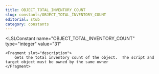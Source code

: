 ```yaml
---
title: OBJECT_TOTAL_INVENTORY_COUNT
slug: constants/OBJECT_TOTAL_INVENTORY_COUNT
editorial: stub
category: constants
---
```


<LSLConstant
	name="OBJECT_TOTAL_INVENTORY_COUNT"
	type="integer"
	value="31"
>
	<Fragment slot="description">
		Gets the total inventory count of the object.  The script and target object must be owned by the same owner
	</Fragment>
</LSLConstant>
